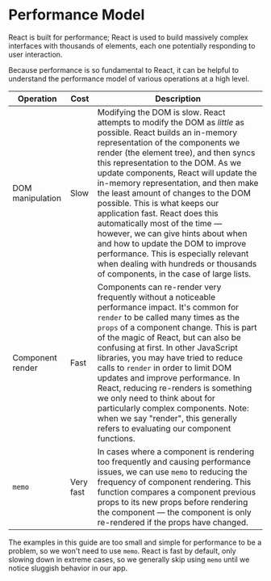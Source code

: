 # Performance Model

React is built for performance; React is used to build massively complex interfaces with thousands of elements, each one potentially responding to user interaction.

Because performance is so fundamental to React, it can be helpful to understand the performance model of various operations at a high level.

<!-- prettier-ignore -->
Operation | Cost | Description
--- | --- | ---
DOM manipulation | Slow | Modifying the DOM is slow. React attempts to modify the DOM as _little_ as possible. React builds an in-memory representation of the components we render (the element tree), and then syncs this representation to the DOM. As we update components, React will update the in-memory representation, and then make the least amount of changes to the DOM possible. This is what keeps our application fast. React does this automatically most of the time — however, we can give hints about when and how to update the DOM to improve performance. This is especially relevant when dealing with hundreds or thousands of components, in the case of large lists.
Component render | Fast | Components can re-render very frequently without a noticeable performance impact. It's common for `render` to be called many times as the `props` of a component change. This is part of the magic of React, but can also be confusing at first. In other JavaScript libraries, you may have tried to reduce calls to `render` in order to limit DOM updates and improve performance. In React, reducing re-renders is something we only need to think about for particularly complex components. Note: when we say "render", this generally refers to evaluating our component functions.
`memo` | Very fast | In cases where a component is rendering too frequently and causing performance issues, we can use `memo` to reducing the frequency of component rendering. This function compares a component previous props to its new props before rendering the component — the component is only re-rendered if the props have changed.

The examples in this guide are too small and simple for performance to be a problem, so we won't need to use `memo`. React is fast by default, only slowing down in extreme cases, so we generally skip using `memo` until we notice sluggish behavior in our app.

